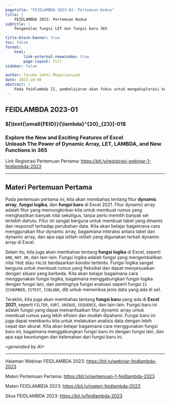 ```yaml
---
pagetitle: "FEIDLAMBDA 2023-02: Pertemuan Kedua"
title: |
    FEIDLAMBDA 2023: Pertemuan Kedua
subtitle: |
    Pengenalan fungsi LET dan fungsi baru 365

title-block-banner: true
toc: false
format: 
    html:
        link-external-newwindow: true
        page-layout: full
sidebar: false

author: Taruma Sakti Megariansyah
date: 2023-10-08
abstract: |
    Pada feidlambda II, pembelajaran akan fokus untuk mengeksplorasi kegunaan _dynamic array formula_ dan penggunaan fungsi `LAMBDA`. 
---
```


::: {.text-center .m-0}
# FEIDLAMBDA 2023-01 
### $[\text{\small{FEID}}{\lambda}^{20}_{23}]-01$
### Explore the New and Exciting Features of Excel<br>Unleash The Power of Dynamic Array, LET, LAMBDA, and New Functions in 365
:::

Link Registrasi Pertemuan Pertama: [https://bit.ly/registrasi-webinar-1-feidlambda-2023](https://bit.ly/registrasi-webinar-1-feidlambda-2023)

---

## Materi Pertemuan Pertama

::: {.justify}

Pada pertemuan pertama ini, kita akan membahas tentang fitur **dynamic array**, **fungsi logika**, dan **fungsi baru** di Excel 2021. Fitur dynamic array adalah fitur yang memungkinkan kita untuk membuat rumus yang menghasilkan banyak nilai sekaligus, tanpa perlu memilih banyak sel terlebih dahulu. Fitur ini sangat berguna untuk membuat tabel yang dinamis dan responsif terhadap perubahan data. Kita akan belajar bagaimana cara menggunakan fitur dynamic array, bagaimana interaksi antara tabel dan dynamic array, dan apa saja istilah-istilah yang digunakan terkait dynamic array di Excel.

Selain itu, kita juga akan membahas tentang **fungsi logika** di Excel, seperti `AND`, `NOT`, `OR`, dan lain-lain. Fungsi logika adalah fungsi yang mengembalikan nilai `TRUE` atau `FALSE` berdasarkan kondisi tertentu. Fungsi logika sangat berguna untuk membuat rumus yang fleksibel dan dapat menyesuaikan dengan situasi yang berbeda. Kita akan belajar bagaimana cara menggunakan fungsi logika, bagaimana menggabungkan fungsi logika dengan fungsi lain, dan pentingnya fungsi evaluasi seperti fungsi `IS` (`ISNUMBER`, `ISTEXT`, `ISBLANK`, dll) untuk memeriksa jenis data yang ada di sel.

Terakhir, kita juga akan membahas tentang **fungsi baru** yang ada di **Excel 2021**, seperti `FILTER`, `SORT`, `UNIQUE`, `SEQUENCE`, dan lain-lain. Fungsi baru ini adalah fungsi yang dapat memanfaatkan fitur dynamic array untuk membuat rumus yang lebih efisien dan mudah dipahami. Fungsi baru ini juga dapat membantu kita untuk melakukan analisis data dengan lebih cepat dan akurat. Kita akan belajar bagaimana cara menggunakan fungsi baru ini, bagaimana menggabungkan fungsi baru ini dengan fungsi lain, dan apa saja keuntungan dan kelemahan dari fungsi baru ini.

_\<generated by AI>_

:::

---

Halaman Webinar FEIDLAMBDA 2023: [https://bit.ly/webinar-feidlambda-2023](https://bit.ly/webinar-feidlambda-2023)

Materi Pertemuan Pertama: [https://bit.ly/pertemuan-1-feidlambda-2023](https://bit.ly/pertemuan-1-feidlambda-2023)

Materi FEIDLAMBDA 2023: [https://bit.ly/materi-feidlambda-2023](https://bit.ly/materi-feidlambda-2023)

Situs FEIDLAMBDA 2023: [https://bit.ly/feidlambda-2023](https://bit.ly/feidlambda-2023)